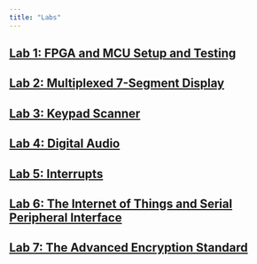 ```yaml
---
title: "Labs"
---
```


## [Lab 1: FPGA and MCU Setup and Testing](labs/lab1/lab1.qmd)
## [Lab 2: Multiplexed 7-Segment Display](labs/lab2/lab2.qmd)
## [Lab 3: Keypad Scanner](labs/lab3/lab3.qmd)
## [Lab 4: Digital Audio](labs/lab4/lab4.qmd)
## [Lab 5: Interrupts](labs/lab5/lab5.qmd)
## [Lab 6: The Internet of Things and Serial Peripheral Interface](labs/lab6/lab6.qmd)
## [Lab 7: The Advanced Encryption Standard](labs/lab7/lab7.qmd)